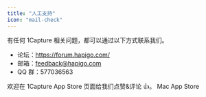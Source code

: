 ```yaml
---
title: "人工支持"
icon: "mail-check"
---
```


有任何 1Capture 相关问题，都可以通过以下方式联系我们。

- 论坛：https://forum.hapigo.com/
- 邮箱：[feedback@hapigo.com](mailto:feedback@hapigo.com)
- QQ 群：577036563

欢迎在 1Capture App Store 页面给我们点赞&评论 👍。
<Card title="1Capture 下载" icon="circle-arrow-down" horizontal href="https://apps.apple.com/app/id6742318274">
  Mac App Store
</Card>